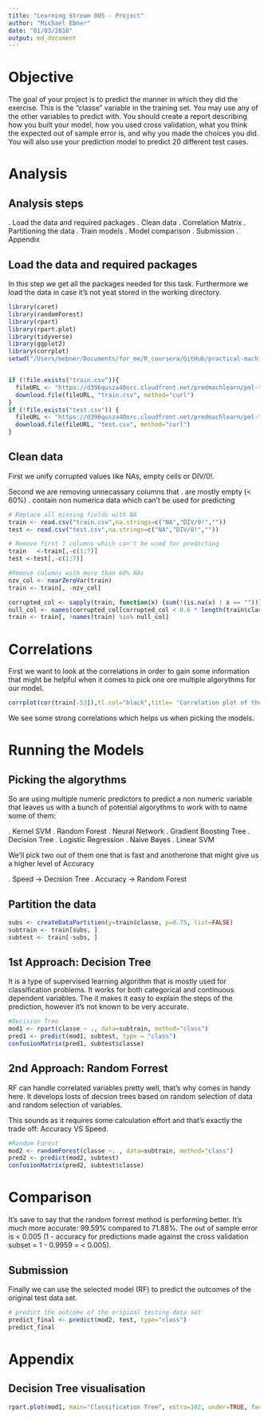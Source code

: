 ```yaml
---
title: "Learning Stream 005 - Project"
author: "Michael Ebner"
date: "01/03/2018"
output: md_document
---
```


# Objective

The goal of your project is to predict the manner in which they did the exercise. This is the "classe" variable in the training set. You may use any of the other variables to predict with. You should create a report describing how you built your model, how you used cross validation, what you think the expected out of sample error is, and why you made the choices you did. You will also use your prediction model to predict 20 different test cases.

# Analysis

## Analysis steps

. Load the data and required packages
. Clean data
. Correlation Matrix
. Partitioning the data
. Train models
. Model comparison
. Submission
. Appendix

## Load the data and required packages

In this step we get all the packages needed for this task.
Furthermore we load the data in case it's not yeat stored in the working directory.

```r
library(caret)
library(randomForest)
library(rpart)
library(rpart.plot)
library(tidyverse)
library(ggplot2)
library(corrplot)
setwd("/Users/mebner/Documents/for_me/R_coursera/GitHub/practical-machine-learning")


if (!file.exists("train.csv")){
  fileURL <- "https://d396qusza40orc.cloudfront.net/predmachlearn/pml-training.csv"
  download.file(fileURL, "train.csv", method="curl")
}  
if (!file.exists("test.csv")) { 
  fileURL <- "https://d396qusza40orc.cloudfront.net/predmachlearn/pml-testing.csv"
  download.file(fileURL, "test.csv", method="curl")
}
```


## Clean data

First we unify corrupted values like NAs, empty cells or DIV/0!.

Second we are removing unnecassary columns that
. are mostly empty (< 60%)
. contain non numerica data which can't be used for predicting



```r
# Replace all missing fields with NA 
train <- read.csv("train.csv",na.strings=c("NA","DIV/0!",""))
test <- read.csv("test.csv",na.strings=c("NA","DIV/0!",""))

# Remove first 7 columns which can't be used for predicting
train   <-train[,-c(1:7)]
test <-test[,-c(1:7)]

#Remove columns with more than 60% NAs
nzv_col <- nearZeroVar(train)
train <- train[, -nzv_col]

corrupted_col <- sapply(train, function(x) {sum(!(is.na(x) | x == ""))})
null_col <- names(corrupted_col[corrupted_col < 0.6 * length(train$classe)])
train <- train[, !names(train) %in% null_col]
```

# Correlations

First we want to look at the correlations in order to gain some information that might be helpful when it comes to pick one ore multiple algorythms for our model.

```r
corrplot(cor(train[-53]),tl.col="black",title= "Correlation plot of the variables used", order = "hclust",tl.cex = 0.5,tl.pos="l")
```

We see some strong correlations which helps us when picking the models.

# Running the Models

## Picking the algorythms

So are using multiple numeric predictors to predict a non numeric variable that leaves us with a bunch of potential algorythms to work with to name some of them:

. Kernel SVM
. Random Forest
. Neural Network
. Gradient Boosting Tree
. Decision Tree
. Logistic Regression
. Naive Bayes
. Linear SVM

We'll pick two out of them one that is fast and anotherone that might give us a higher level of Accuracy

. Speed -> Decision Tree
. Accuracy -> Random Forest


## Partition the data

```r
subs <- createDataPartition(y=train$classe, p=0.75, list=FALSE)
subtrain <- train[subs, ] 
subtest <- train[-subs, ]
```


## 1st Approach: Decision Tree

It is a type of supervised learning algorithm that is mostly used for classification problems. It works for both categorical and continuous dependent variables. The it makes it easy to explain the steps of the prediction, however it's not known to be very accurate.

```r
#Decision Tree
mod1 <- rpart(classe ~ ., data=subtrain, method="class")
pred1 <- predict(mod1, subtest, type = "class")
confusionMatrix(pred1, subtest$classe)
```


## 2nd Approach: Random Forrest

RF can handle correlated variables pretty well, that's why comes in handy here. It develops losts of decsion trees based on random selection of data and random selection of variables.

This sounds as it requires some calculation effort and that's exactly the trade off: Accuracy VS Speed.

```r

#Random Forest
mod2 <- randomForest(classe ~. , data=subtrain, method="class")
pred2 <- predict(mod2, subtest)
confusionMatrix(pred2, subtest$classe)
```


# Comparison

It's save to say that the random forrest method is performing better. It's much more accurate: 99.59% compared to 71.88%.
The out of sample error is < 0.005 (1 - accuracy for predictions made against the cross validation subset = 1 - 0.9959 = < 0.005).

## Submission

Finally we can use the selected model (RF) to predict the outcomes of the original test data set.

```r
# predict the outcome of the original testing data set
predict_final <- predict(mod2, test, type="class")
predict_final
```

# Appendix

## Decision Tree visualisation

```r
rpart.plot(mod1, main="Classification Tree", extra=102, under=TRUE, faclen=0)
```


